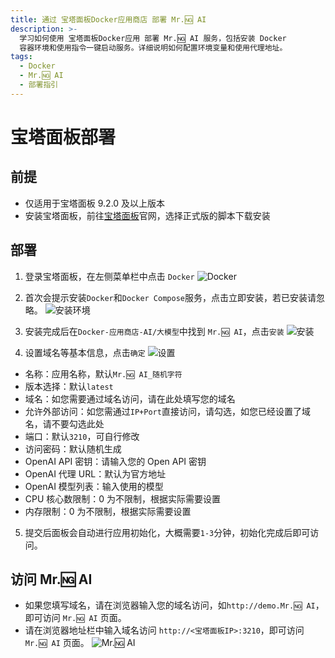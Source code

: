 ```yaml
---
title: 通过 宝塔面板Docker应用商店 部署 Mr.🆖 AI
description: >-
  学习如何使用 宝塔面板Docker应用 部署 Mr.🆖 AI 服务，包括安装 Docker
  容器环境和使用指令一键启动服务。详细说明如何配置环境变量和使用代理地址。
tags:
  - Docker
  - Mr.🆖 AI
  - 部署指引
---
```


# 宝塔面板部署

## 前提

- 仅适用于宝塔面板 9.2.0 及以上版本
- 安装宝塔面板，前往[宝塔面板](https://www.bt.cn/new/download.html)官网，选择正式版的脚本下载安装

## 部署

1. 登录宝塔面板，在左侧菜单栏中点击 `Docker` ![Docker](https://github.com/user-attachments/assets/15d92756-92f0-45da-8f95-bfe725d13003)

2. 首次会提示安装`Docker`和`Docker Compose`服务，点击立即安装，若已安装请忽略。 ![安装环境](https://github.com/user-attachments/assets/6e383b75-09e3-42d1-8a6c-5fb7cf558f00)

3. 安装完成后在`Docker-应用商店-AI/大模型`中找到 `Mr.🆖 AI`，点击`安装` ![安装](https://github.com/user-attachments/assets/db59a5e7-32ed-49d7-a791-8f8ee6618c01)

4. 设置域名等基本信息，点击`确定` ![设置](https://github.com/user-attachments/assets/37251adf-949b-4aec-bc49-bf4647e119da)

- 名称：应用名称，默认`Mr.🆖 AI_随机字符`
- 版本选择：默认`latest`
- 域名：如您需要通过域名访问，请在此处填写您的域名
- 允许外部访问：如您需通过`IP+Port`直接访问，请勾选，如您已经设置了域名，请不要勾选此处
- 端口：默认`3210`，可自行修改
- 访问密码：默认随机生成
- OpenAI API 密钥：请输入您的 Open API 密钥
- OpenAI 代理 URL：默认为官方地址
- OpenAI 模型列表：输入使用的模型
- CPU 核心数限制：0 为不限制，根据实际需要设置
- 内存限制：0 为不限制，根据实际需要设置

5. 提交后面板会自动进行应用初始化，大概需要`1-3`分钟，初始化完成后即可访问。

## 访问 Mr.🆖 AI

- 如果您填写域名，请在浏览器输入您的域名访问，如`http://demo.Mr.🆖 AI`，即可访问 `Mr.🆖 AI` 页面。
- 请在浏览器地址栏中输入域名访问 `http://<宝塔面板IP>:3210`，即可访问 `Mr.🆖 AI` 页面。 ![Mr.🆖 AI](https://github.com/user-attachments/assets/808f8849-5738-4a60-8ccf-01e300b0dc88)
